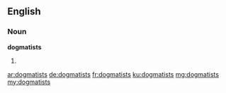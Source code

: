 ==English==

===Noun===
'''dogmatists'''

# {{plural of|dogmatist}}

[[ar:dogmatists]]
[[de:dogmatists]]
[[fr:dogmatists]]
[[ku:dogmatists]]
[[mg:dogmatists]]
[[my:dogmatists]]